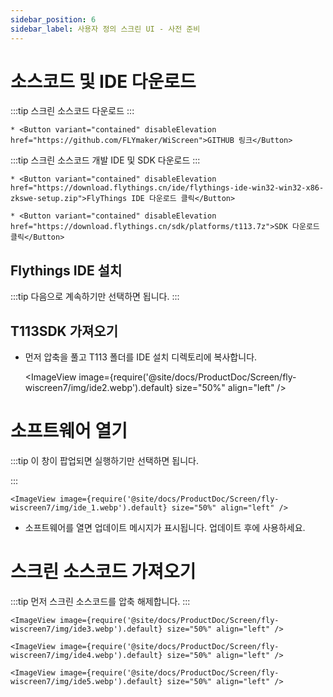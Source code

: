 ```yaml
---
sidebar_position: 6
sidebar_label: 사용자 정의 스크린 UI - 사전 준비
---
```


# 소스코드 및 IDE 다운로드


:::tip
스크린 소스코드 다운로드
:::

    * <Button variant="contained" disableElevation href="https://github.com/FLYmaker/WiScreen">GITHUB 링크</Button>

:::tip
스크린 소스코드 개발 IDE 및 SDK 다운로드
:::

    * <Button variant="contained" disableElevation href="https://download.flythings.cn/ide/flythings-ide-win32-win32-x86-zkswe-setup.zip">FlyThings IDE 다운로드 클릭</Button>

    * <Button variant="contained" disableElevation href="https://download.flythings.cn/sdk/platforms/t113.7z">SDK 다운로드 클릭</Button>


## Flythings IDE 설치

:::tip
다음으로 계속하기만 선택하면 됩니다.
:::

## T113SDK 가져오기
* 먼저 압축을 풀고 T113 폴더를 IDE 설치 디렉토리에 복사합니다.

    <ImageView image={require('@site/docs/ProductDoc/Screen/fly-wiscreen7/img/ide2.webp').default} size="50%" align="left" />



# 소프트웨어 열기

:::tip
이 창이 팝업되면 실행하기만 선택하면 됩니다.

:::

    <ImageView image={require('@site/docs/ProductDoc/Screen/fly-wiscreen7/img/ide_1.webp').default} size="50%" align="left" />

* 소프트웨어를 열면 업데이트 메시지가 표시됩니다. 업데이트 후에 사용하세요.

# 스크린 소스코드 가져오기

:::tip
먼저 스크린 소스코드를 압축 해제합니다.
:::

    <ImageView image={require('@site/docs/ProductDoc/Screen/fly-wiscreen7/img/ide3.webp').default} size="50%" align="left" />

    <ImageView image={require('@site/docs/ProductDoc/Screen/fly-wiscreen7/img/ide4.webp').default} size="50%" align="left" />

    <ImageView image={require('@site/docs/ProductDoc/Screen/fly-wiscreen7/img/ide5.webp').default} size="50%" align="left" />